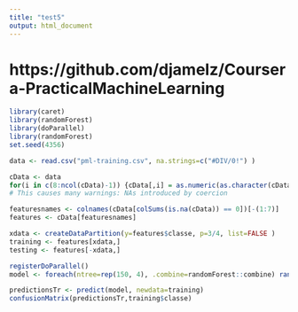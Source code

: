```yaml
---
title: "test5"
output: html_document
---
```


# https://github.com/djamelz/Coursera-PracticalMachineLearning

```r
library(caret)
library(randomForest)
library(doParallel)
library(randomForest)
set.seed(4356)

data <- read.csv("pml-training.csv", na.strings=c("#DIV/0!") )
```
```r
cData <- data
for(i in c(8:ncol(cData)-1)) {cData[,i] = as.numeric(as.character(cData[,i]))}
# This causes many warnings: NAs introduced by coercion
```
```r
featuresnames <- colnames(cData[colSums(is.na(cData)) == 0])[-(1:7)]
features <- cData[featuresnames]
```
```r
xdata <- createDataPartition(y=features$classe, p=3/4, list=FALSE )
training <- features[xdata,]
testing <- features[-xdata,]
```
```r
registerDoParallel()
model <- foreach(ntree=rep(150, 4), .combine=randomForest::combine) randomForest(training[-ncol(training)], training$classe, ntree=ntree)
```
```r
predictionsTr <- predict(model, newdata=training)
confusionMatrix(predictionsTr,training$classe)
```